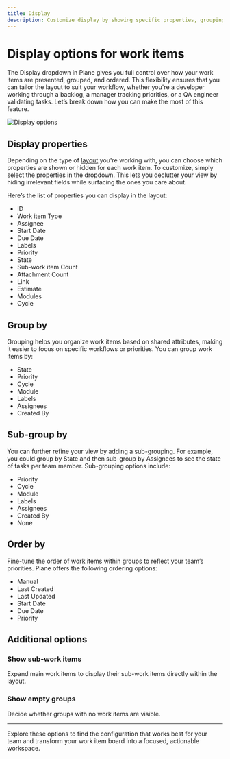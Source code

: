 ```yaml
---
title: Display
description: Customize display by showing specific properties, grouping by attributes, subgrouping, and ordering items to create the perfect project view.
---
```


# Display options for work items

The Display dropdown in Plane gives you full control over how your work items are presented, grouped, and ordered. This flexibility ensures that you can tailor the layout to suit your workflow, whether you're a developer working through a backlog, a manager tracking priorities, or a QA engineer validating tasks. Let’s break down how you can make the most of this feature.

![Display options](https://media.docs.plane.so/issues/display-options.webp#center)

## Display properties

Depending on the type of [layout](/core-concepts/issues/layouts) you're working with, you can choose which properties are shown or hidden for each work item. To customize, simply select the properties in the dropdown. This lets you declutter your view by hiding irrelevant fields while surfacing the ones you care about.

Here’s the list of properties you can display in the layout:

- ID
- Work item Type
- Assignee
- Start Date
- Due Date
- Labels
- Priority 
- State
- Sub-work item Count
- Attachment Count
- Link
- Estimate
- Modules
- Cycle

## Group by

Grouping helps you organize work items based on shared attributes, making it easier to focus on specific workflows or priorities. You can group work items by:

- State
- Priority
- Cycle
- Module
- Labels
- Assignees
- Created By 

## Sub-group by

You can further refine your view by adding a sub-grouping. For example, you could group by State and then sub-group by Assignees to see the state of tasks per team member. Sub-grouping options include:

- Priority
- Cycle
- Module
- Labels
- Assignees
- Created By
- None

## Order by

Fine-tune the order of work items within groups to reflect your team’s priorities. Plane offers the following ordering options:

- Manual
- Last Created
- Last Updated
- Start Date
- Due Date
- Priority

## Additional options

### Show sub-work items
Expand main work items to display their sub-work items directly within the layout.

### Show empty groups
Decide whether groups with no work items are visible.

---
Explore these options to find the configuration that works best for your team and transform your work item board into a focused, actionable workspace.